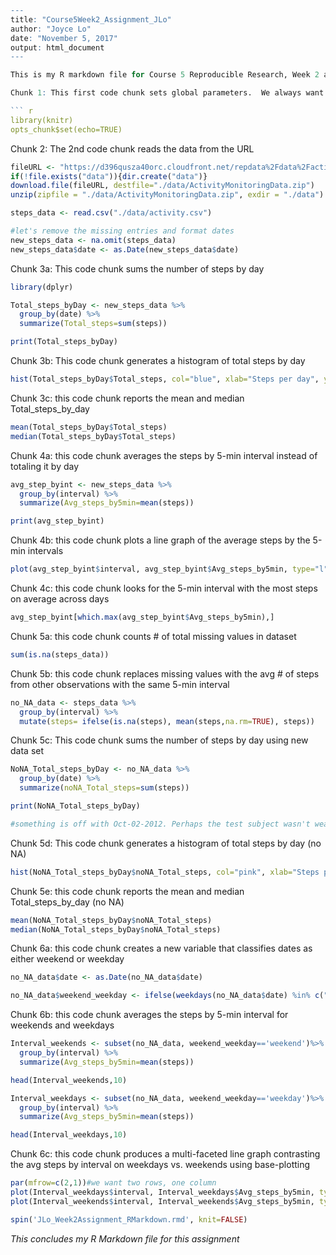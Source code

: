 
```{r }
---
title: "Course5Week2_Assignment_JLo"
author: "Joyce Lo"
date: "November 5, 2017"
output: html_document
---

This is my R markdown file for Course 5 Reproducible Research, Week 2 assignment

Chunk 1: This first code chunk sets global parameters.  We always want to show the codes and results

``` {r setoptions, echo=TRUE}
library(knitr)
opts_chunk$set(echo=TRUE)
```

Chunk 2: The 2nd code chunk reads the data from the URL

```{r read data}

fileURL <- "https://d396qusza40orc.cloudfront.net/repdata%2Fdata%2Factivity.zip"
if(!file.exists("data")){dir.create("data")}
download.file(fileURL, destfile="./data/ActivityMonitoringData.zip")
unzip(zipfile = "./data/ActivityMonitoringData.zip", exdir = "./data")

steps_data <- read.csv("./data/activity.csv")

#let's remove the missing entries and format dates
new_steps_data <- na.omit(steps_data)
new_steps_data$date <- as.Date(new_steps_data$date)
```

Chunk 3a: This code chunk sums the number of steps by day 

```{r total steps by date}
library(dplyr)

Total_steps_byDay <- new_steps_data %>%
  group_by(date) %>%
  summarize(Total_steps=sum(steps))

print(Total_steps_byDay)
```

Chunk 3b: This code chunk generates a histogram of total steps by day

``` {r histogram of total steps by day}
hist(Total_steps_byDay$Total_steps, col="blue", xlab="Steps per day", ylab="Frequency", main="Frequency of Steps by day")
```

Chunk 3c: this code chunk reports the mean and median Total_steps_by_day
``` {r mean and median steps by day}
mean(Total_steps_byDay$Total_steps)
median(Total_steps_byDay$Total_steps)
```

Chunk 4a: this code chunk averages the steps by 5-min interval instead of totaling it by day
``` {r average steps by the 5-min interval across the days}
avg_step_byint <- new_steps_data %>%
  group_by(interval) %>%
  summarize(Avg_steps_by5min=mean(steps))

print(avg_step_byint)
```

Chunk 4b: this code chunk plots a line graph of the average steps by the 5-min intervals
``` {r line graph of avg steps by 5-min intervals}
plot(avg_step_byint$interval, avg_step_byint$Avg_steps_by5min, type="l", col="red", xlab = "5-min interval", ylab = "Avg steps", main = "Avg Steps by 5-min interval across days")
```

Chunk 4c: this code chunk looks for the 5-min interval with the most steps on average across days
``` {r 5-min interval with most steps}
avg_step_byint[which.max(avg_step_byint$Avg_steps_by5min),]
```

Chunk 5a: this code chunk counts # of total missing values in dataset
``` {r count na}
sum(is.na(steps_data))
```

Chunk 5b: this code chunk replaces missing values with the avg # of steps from other observations with the same 5-min interval
``` {r replace missing values}
no_NA_data <- steps_data %>%
  group_by(interval) %>%
  mutate(steps= ifelse(is.na(steps), mean(steps,na.rm=TRUE), steps))
```

Chunk 5c: This code chunk sums the number of steps by day using new data set

```{r total steps by date using new Data set}

NoNA_Total_steps_byDay <- no_NA_data %>%
  group_by(date) %>%
  summarize(noNA_Total_steps=sum(steps))

print(NoNA_Total_steps_byDay)

#something is off with Oct-02-2012. Perhaps the test subject wasn't wearing his device
```

Chunk 5d: This code chunk generates a histogram of total steps by day (no NA)

``` {r histogram of total steps by day with new data set}
hist(NoNA_Total_steps_byDay$noNA_Total_steps, col="pink", xlab="Steps per day", ylab="Frequency", main="Frequency of Steps by day (no NA)")
```

Chunk 5e: this code chunk reports the mean and median Total_steps_by_day (no NA)
``` {r mean and median steps by day with new dataset}
mean(NoNA_Total_steps_byDay$noNA_Total_steps)
median(NoNA_Total_steps_byDay$noNA_Total_steps)
```

Chunk 6a: this code chunk creates a new variable that classifies dates as either weekend or weekday
``` {r weekend or weekday}
no_NA_data$date <- as.Date(no_NA_data$date)

no_NA_data$weekend_weekday <- ifelse(weekdays(no_NA_data$date) %in% c("Saturday", "Sunday"), "weekend", "weekday")
```

Chunk 6b: this code chunk averages the steps by 5-min interval  for weekends and weekdays
``` {r average steps by the 5-min interval across the days for weekends and weekdays}
Interval_weekends <- subset(no_NA_data, weekend_weekday=='weekend')%>%
  group_by(interval) %>%
  summarize(Avg_steps_by5min=mean(steps))

head(Interval_weekends,10)

Interval_weekdays <- subset(no_NA_data, weekend_weekday=='weekday')%>%
  group_by(interval) %>%
  summarize(Avg_steps_by5min=mean(steps))

head(Interval_weekdays,10)
```

Chunk 6c: this code chunk produces a multi-faceted line graph contrasting the avg steps by interval on weekdays vs. weekends using base-plotting

``` {r multi-faceted plot showing weekdays vs. weekends}
par(mfrow=c(2,1))#we want two rows, one column
plot(Interval_weekdays$interval, Interval_weekdays$Avg_steps_by5min, type="l", ylab="Avg Steps", xlab="", main="Avg Steps by Interval on Weekdays", col="red")
plot(Interval_weekends$interval, Interval_weekends$Avg_steps_by5min, type="l", ylab="Avg Steps", xlab="", main="Avg Steps by Interval on Weekends", col="blue")
```

``` {r knit to html}
spin('JLo_Week2Assignment_RMarkdown.rmd', knit=FALSE)
```
*This concludes my R Markdown file for this assignment*
```
```

